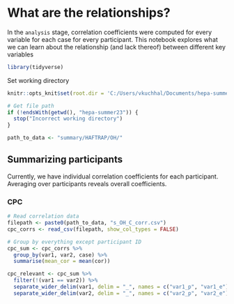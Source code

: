# What are the relationships?
In the `analysis` stage, correlation coefficients were computed for every variable for each case for every participant. This notebook explores what we can learn about the relationship (and lack thereof) between different key variables

```r
library(tidyverse)
```

Set working directory
```r
knitr::opts_knit$set(root.dir = 'C:/Users/vkuchhal/Documents/hepa-summer23')
```

```r
# Get file path
if (!endsWith(getwd(), "hepa-summer23")) {
  stop("Incorrect working directory")
}
```

```r
path_to_data <- "summary/HAFTRAP/OH/"
```

## Summarizing participants
Currently, we have individual correlation coefficients for each participant. Averaging over participants reveals overall coefficients.

### CPC
```r
# Read correlation data
filepath <- paste0(path_to_data, "s_OH_C_corr.csv")
cpc_corrs <- read_csv(filepath, show_col_types = FALSE)
```
```r
# Group by everything except participant ID
cpc_sum <- cpc_corrs %>%
  group_by(var1, var2, case) %>%
  summarise(mean_cor = mean(cor))
```


```r
cpc_relevant <- cpc_sum %>%
  filter(!(var1 == var2)) %>%
  separate_wider_delim(var1, delim = "_", names = c("var1_p", "var1_e")) %>%
  separate_wider_delim(var2, delim = "_", names = c("var2_p", "var2_e"))
```

